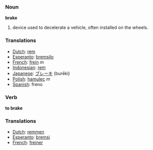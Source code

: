 === Noun ===

'''brake'''
#device used to decelerate a vehicle, often installed on the wheels.
=== Translations ===
*[[Dutch]]: [[rem]]
*[[Esperanto]]: [[bremsilo]]
*[[French]]: [[frein]] ''m''
*[[Indonesian]]: [[rem]]
*[[Japanese]]: [[ブレーキ]] (burēki)
*[[Polish]]: [[hamulec]] ''m''
*[[Spanish]]: freno

=== Verb ===

'''to brake'''

=== Translations ===
*[[Dutch]]: [[remmen]]
*[[Esperanto]]: [[bremsi]]
*[[French]]: [[freiner]]